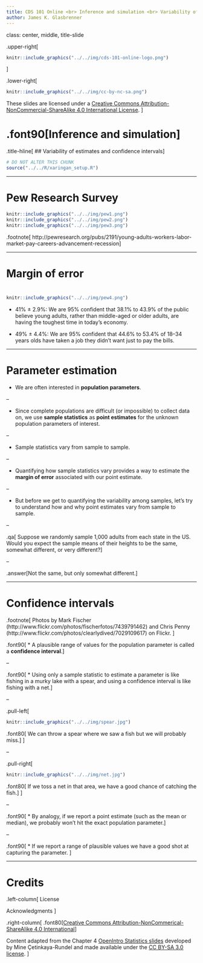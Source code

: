 ```yaml
---
title: CDS 101 Online <br> Inference and simulation <br> Variability of estimates and confidence intervals
author: James K. Glasbrenner
---
```


class: center, middle, title-slide

.upper-right[
```r
knitr::include_graphics("../../img/cds-101-online-logo.png")
```
]

.lower-right[
```r
knitr::include_graphics("../../img/cc-by-nc-sa.png")
```

These slides are licensed under a [Creative Commons Attribution-NonCommercial-ShareAlike 4.0 International License](http://creativecommons.org/licenses/by-nc-sa/4.0/).
]

# .font90[Inference and simulation]
.title-hline[
## Variability of estimates and confidence intervals
]

```r
# DO NOT ALTER THIS CHUNK
source("../../R/xaringan_setup.R")
```

---

# Pew Research Survey

```r
knitr::include_graphics("../../img/pew1.png")
knitr::include_graphics("../../img/pew2.png")
knitr::include_graphics("../../img/pew3.png")
```

.footnote[
http://pewresearch.org/pubs/2191/young-adults-workers-labor-market-pay-careers-advancement-recession
]

---


# Margin of error

<div style="margin-bottom: 8%;"></div>

```r
knitr::include_graphics("../../img/pew4.png")
```

*   41% ± 2.9%: We are 95% confident that 38.1% to 43.9% of the public believe young adults, rather than middle-aged or older adults, are having the toughest time in today's economy.

*   49% ± 4.4%: We are 95% confident that 44.6% to 53.4% of 18–34 years olds have taken a job they didn't want just to pay the bills.

---

# Parameter estimation

*   We are often interested in **population parameters**.

--

*   Since complete populations are difficult (or impossible) to collect data on, we use **sample statistics** as **point estimates** for the unknown population parameters of interest.

--

*   Sample statistics vary from sample to sample.

--

*   Quantifying how sample statistics vary provides a way to estimate the **margin of error** associated with our point estimate.

--

*   But before we get to quantifying the variability among samples, let's try to understand how and why point estimates vary from sample to sample.

--

.qa[
Suppose we randomly sample 1,000 adults from each state in the US.
Would you expect the sample means of their heights to be the same, somewhat different, or very different?
]

--

.answer[Not the same, but only somewhat different.]

---

# Confidence intervals

.footnote[
Photos by Mark Fischer (http://www.flickr.com/photos/fischerfotos/7439791462) and Chris Penny (http://www.flickr.com/photos/clearlydived/7029109617) on Flickr.
<!-- spear fig: http://www.flickr.com/photos/clearlydived/7029109617/sizes/q/ -->
<!-- net fig: http://www.flickr.com/photos/fischerfotos/7439791462/sizes/q/ -->
]

.font90[
* A plausible range of values for the population parameter is called a **confidence interval**.
]

--

.font90[
* Using only a sample statistic to estimate a parameter is like fishing in a murky lake with a spear, and using a confidence interval is like fishing with a net.
]

--

.pull-left[
```r
knitr::include_graphics("../../img/spear.jpg")
```

.font80[
We can throw a spear where we saw a fish but we will probably miss.
]
]

--

.pull-right[
```r
knitr::include_graphics("../../img/net.jpg")
```

.font80[
If we toss a net in that area, we have a good chance of catching the fish.
]
]

--

.font90[
* By analogy, if we report a point estimate (such as the mean or median), we probably won't hit the exact population parameter.
]

--

.font90[
* If we report a range of plausible values we have a good shot at capturing the parameter. 
]

---

# Credits

.left-column[
License

Acknowledgments
]

.right-column[
.font80[[Creative Commons Attribution-NonCommerical-ShareAlike 4.0 International](https://creativecommons.org/licenses/by-nc-sa/4.0/)]

Content adapted from the Chapter 4 [OpenIntro Statistics slides](https://github.com/OpenIntroOrg/openintro-statistics-slides) developed by Mine Çetinkaya-Rundel and made available under the [CC BY-SA 3.0 license](http://creativecommons.org/licenses/by-sa/3.0/us/).
]
